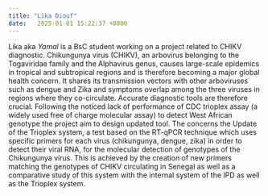 ```yaml
---
title: "Lika Diouf"
date:   2025-01-01 15:22:37 +0000
---
```




Lika aka *Yamal* is a BsC student working on a project related to CHIKV diagnostic.
Chikungunya virus (CHIKV), an arbovirus belonging to the Togaviridae family and the Alphavirus genus,
causes large-scale epidemics in tropical and subtropical regions and is therefore becoming a major global
health concern. It shares its transmission vectors with other arboviruses such as dengue and Zika and
symptoms overlap among the three viruses in regions where they co-circulate. Accurate diagnostic tools
are therefore crucial. Following the noticed lack of performance of CDC trioplex assay 
(a widely used free of charge molecular assay) 
to detect West African genotype the project aim to design updated tool.
The concerns the Update of the Trioplex system, a test based on the RT-qPCR technique which uses
specific primers for each virus (chikungunya, dengue, zika) in order to detect their viral RNA, for the
molecular detection of genotypes of the Chikungunya virus. This is achieved by the creation of new
primers matching the genotypes of CHIKV circulating in Senegal as well as a comparative study of this
system with the internal system of the IPD as well as the Trioplex system.

















